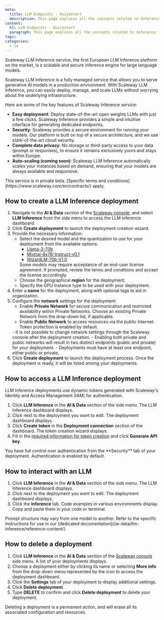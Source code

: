 ```yaml
---
meta:
  title: LLM Endpoints - Quickstart
  description: This page explains all the concepts related to Inference for LLMs
content:
  h1: LLM Endpoints - Quickstart
  paragraph: This page explains all the concepts related to Inference for LLMs
tags: 
categories:
  - ia
---
```


Scaleway LLM Inference service, the first European LLM Inference platform on the market, is a scalable and secure inference engine for large language models.

Scaleway LLM Inference is a fully managed service that allows you to serve generative AI models in a production environment.
With Scaleway LLM Inference, you can easily deploy, manage, and scale LLMs without worrying about the underlying infrastructure.

Here are some of the key features of Scaleway Inference service:

* **Easy deployment**: Deploy state-of-the-art open weights LLMs with just a few clicks. Scaleway Inference provides a simple and intuitive interface for generating dedicated endpoints.
* **Security**: Scaleway provides a secure environment for running your models. Our platform is built on top of a secure architecture, and we use state-of-the-art cloud security.
* **Complete data privacy**: No storage or third-party access to your data (prompt or responses), to ensure it remains exclusively yours and stays within Europe.
* **Auto-scaling (coming soon)**: Scaleway LLM Inference automatically scales your instances based on demand, ensuring that your models are always available and responsive.

<Message type="important">
  This service is in private beta. [Specific terms and conditions](https://www.scaleway.com/en/contracts/) apply.
</Message>

## How to create a LLM Inference deployment


1. Navigate to the **AI & Data** section of the [Scaleway console](https://console.scaleway.com/), and select **LLM Inference** from the side menu to access the LLM Inference dashboard.
2. Click **Create deployment** to launch the deployment creation wizard.
3. Provide the necessary information:
    - Select the desired model and the quantization to use for your deployment from the available options:
        - [Llama-2-70b](/ai-data/llm-inference/reference-content/llama-2-70b)
        - [Mixtral-8x7B-Instruct-v0.1](/ai-data/llm-inference/reference-content/mixtral-8x7b)
        - [WizardLM-70b-V1.0](/ai-data/llm-inference/reference-content/wizardlm-70b)
        <Message type="note">
          Some models may require acceptance of an end-user license agreement. If prompted, review the terms and conditions and accept the license accordingly.
        </Message>
    - Choose the geographical **region** for the deployment.
    - Specify the GPU Instance type to be used with your deployment.
4. Enter a **name** for the deployment, along with optional tags to aid in organization.
5. Configure the **network** settings for the deployment:
    - Enable **Private Network** for secure communication and restricted availability within Private Networks. Choose an existing Private Network from the drop-down list, if applicable.
    - Enable **Public Network** to access resources via the public Internet. Token protection is enabled by default.
    <Message type="important">
      - It is not possible to change network settings through the Scaleway console after the deployment creation. 
      - Enabling both private and public networks will result in two distinct endpoints (public and private) for your deployment.
      - Deployments must have at least one endpoint, either public or private.
    </Message>
6. Click **Create deployment** to launch the deployment process. Once the deployment is ready, it will be listed among your deployments.

## How to access a LLM Inference deployment

LLM Inference deployments use dynamic tokens generated with Scaleway's Identity and Access Management (IAM) for authentication.

1. Click **LLM Inference** in the **AI & Data** section of the side menu. The LLM Inference dashboard displays.
2. Click <Icon name="more" /> next to the deployment you want to edit. The deployment dashboard displays.
3. Click **Create token** in the **Deployment connection** section of the dashboard. The token creation wizard displays.
4. Fill in the [required information for token creation](/identity-and-access-management/iam/how-to/create-api-keys/) and click **Generate API key**.

<Message type="tip">
  You have full control over authentication from the **Security** tab of your deployment. Authentication is enabled by default.
</Message>

## How to interact with an LLM

1. Click **LLM Inference** in the **AI & Data** section of the side menu. The LLM Inference dashboard displays.
2. Click <Icon name="more" /> next to the deployment you want to edit. The deployment dashboard displays.
3. Click the **Inference** tab. Code examples in various environments display. Copy and paste them in your code or terminal.

<Message type="note">
  Prompt structure may vary from one model to another.  Refer to the specific instructions for use in our [dedicated documentation](/ai-data/llm-inference/reference-content/)
</Message>

## How to delete a deployment

1. Click **LLM Inference** in the **AI & Data** section of the [Scaleway console](https://console.scaleway.com) side menu. A list of your deployments displays.
2. Choose a deployment either by clicking its name or selecting **More info** from the drop-down menu represented by the icon <Icon name="more" /> to access the deployment dashboard.
3. Click the **Settings** tab of your deployment to display additional settings.
4. Click **Delete deployment**.
5. Type **DELETE** to confirm and click **Delete deployment** to delete your deployment. 
 
<Message type="important">
  Deleting a deployment is a permanent action, and will erase all its associated configuration and resources.
</Message>
